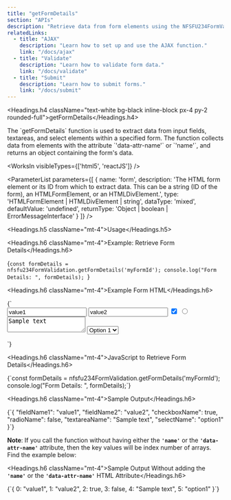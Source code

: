 ```yaml
---
title: "getFormDetails"
section: "APIs"
description: "Retrieve data from form elements using the NFSFU234FormValidation Library"
relatedLinks:
  - title: "AJAX"
    description: "Learn how to set up and use the AJAX function."
    link: "/docs/ajax"
  - title: "Validate"
    description: "Learn how to validate form data."
    link: "/docs/validate"
  - title: "Submit"
    description: "Learn how to submit forms."
    link: "/docs/submit"
---
```


<Headings.h4 className="text-white bg-black inline-block px-4 py-2 rounded-full">getFormDetails</Headings.h4>

<Paragraph className="mt-2 text-gray-400">
The `getFormDetails` function is used to extract data from input fields, textareas, and select elements within a specified form. The function collects data from elements with the attribute `'data-attr-name'` or `'name'`, and returns an object containing the form's data.
</Paragraph>

<WorksIn visibleTypes={['html5', 'reactJS']} />

<ParameterList
  parameters={[
    {
      name: 'form',
      description: 'The HTML form element or its ID from which to extract data. This can be a string (ID of the form), an HTMLFormElement, or an HTMLDivElement.',
      type: 'HTMLFormElement | HTMLDivElement | string',
      dataType: 'mixed',
      defaultValue: 'undefined',
      returnType: 'Object | boolean | ErrorMessageInterface'
    }
  ]}
/>

<Headings.h5 className="mt-4">Usage</Headings.h5>

<Headings.h6 className="mt-4">Example: Retrieve Form Details</Headings.h6>

<CodeBlock>

{`const formDetails = nfsfu234FormValidation.getFormDetails('myFormId');
console.log("Form Details: ", formDetails);
`}
</CodeBlock>

<Headings.h6 className="mt-4">Example Form HTML</Headings.h6>

<CodeBlock>
{`<form id="myFormId">
  <input type="text" name="fieldName1" value="value1" data-attr-name="fieldName1" />
  <input type="text" name="fieldName2" value="value2" data-attr-name="fieldName2" />
  <input type="checkbox" name="checkboxName" checked data-attr-name="checkboxName" />
  <input type="radio" name="radioName" data-attr-name="radioName" />
  <textarea name="textareaName" data-attr-name="textareaName">Sample text</textarea>
  <select name="selectName" data-attr-name="selectName">
    <option value="option1" selected>Option 1</option>
    <option value="option2">Option 2</option>
  </select>
</form>`}
</CodeBlock>

<Headings.h6 className="mt-4">JavaScript to Retrieve Form Details</Headings.h6>

<CodeBlock>
{`const formDetails = nfsfu234FormValidation.getFormDetails('myFormId');
console.log("Form Details: ", formDetails);`}
</CodeBlock>

<Headings.h6 className="mt-4">Sample Output</Headings.h6>

<CodeBlock>
{`{
  "fieldName1": "value1",
  "fieldName2": "value2",
  "checkboxName": true,
  "radioName": false,
  "textareaName": "Sample text",
  "selectName": "option1"
}`}
</CodeBlock>

<div class="information-badge bg-black text-white p-2 my-3 text-[12px] rounded-sm">

  <b class="text-lg">Note</b>: If you call the function without having either the <b>`'name'`</b> or the <b>`'data-attr-name'`</b> attribute, then the key values will be index number of arrays. Find the example below:

</div>

<Headings.h6 className="mt-4">Sample Output Without adding the <b>`'name'`</b> or the <b>`'data-attr-name'`</b> HTML Attribute</Headings.h6>

<CodeBlock>
{`{
  0: "value1",
  1: "value2",
  2: true,
  3: false,
  4: "Sample text",
  5: "option1"
}`}
</CodeBlock>

<RelatedLinks />
